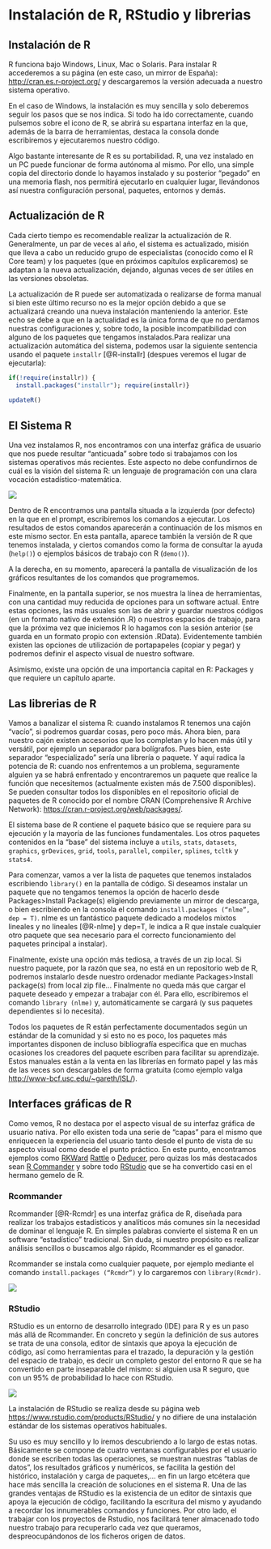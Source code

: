 # Instalación de R, RStudio y librerias {#install}

## Instalación de R
R funciona bajo Windows, Linux, Mac o Solaris. Para instalar R accederemos a su página (en este caso, un mirror de España): [http://cran.es.r-project.org/](http://cran.es.r-project.org/) y descargaremos la versión adecuada a nuestro sistema operativo.

En el caso de Windows, la instalación es muy sencilla y solo deberemos seguir los pasos que se nos indica. Si todo ha ido correctamente, cuando pulsemos sobre el icono de R, se abrirá su espartana interfaz en la que, además de la barra de herramientas, destaca la consola donde escribiremos y ejecutaremos nuestro código.

Algo bastante interesante de R es su portabilidad. R, una vez instalado en un PC puede funcionar de forma autónoma al mismo. Por ello, una simple copia del directorio donde lo hayamos instalado y su posterior "pegado" en una memoria flash, nos permitirá ejecutarlo en cualquier lugar, llevándonos así nuestra configuración personal, paquetes, entornos y demás.

## Actualización de R
Cada cierto tiempo es recomendable realizar la actualización de R. Generalmente, un par de veces al año, el sistema es actualizado, misión que lleva a cabo un reducido grupo de especialistas (conocido como el R Core team) y los paquetes (que en próximos capítulos explicaremos) se adaptan a la nueva actualización, dejando, algunas veces de ser útiles en las versiones obsoletas.

La actualización de R puede ser automatizada o realizarse de forma manual si bien este último recurso no es la mejor opción debido a que se actualizará creando una nueva instalación manteniendo la anterior. Este echo se debe a que en la actualidad es la única forma de que no perdamos nuestras configuraciones y, sobre todo, la posible incompatibilidad con alguno de los paquetes que tengamos instalados.Para realizar una actualización automática del sistema, podemos usar la siguiente sentencia usando el paquete `installr` [@R-installr] (despues veremos el lugar de ejecutarla):

```r
if(!require(installr)) {
  install.packages("installr"); require(installr)} 
 
updateR()
```


## El Sistema R
Una vez instalamos R, nos encontramos con una interfaz gráfica de usuario que nos puede resultar "anticuada" sobre todo si trabajamos con los sistemas operativos más recientes. Este aspecto no debe confundirnos de cuál es la visión del sistema R: un lenguaje de programación con una clara vocación estadístico-matemática.

![](C:/TEMP/rpub2/images/R_startup.png)

Dentro de R encontramos una pantalla situada a la izquierda (por defecto) en la que en el prompt, escribiremos los comandos a ejecutar. Los resultados de estos comandos aparecerán a continuación de los mismos en este mismo sector. En esta pantalla, aparece también la versión de R que tenemos instalada, y ciertos comandos como la forma de consultar la ayuda (`help()`) o ejemplos básicos de trabajo con R (`demo()`).

A la derecha, en su momento, aparecerá la pantalla de visualización de los gráficos resultantes de los comandos que programemos.

Finalmente, en la pantalla superior, se nos muestra la línea de herramientas, con una cantidad muy reducida de opciones para un software actual. Entre estas opciones, las más usuales son las de abrir y guardar nuestros códigos (en un formato nativo de extensión .R) o nuestros espacios de trabajo, para que la próxima vez que iniciemos R lo hagamos con la sesión anterior (se guarda en un formato propio con extensión .RData). Evidentemente también existen las opciones de utilización de portapapeles (copiar y pegar) y podremos definir el aspecto visual de nuestro software.

Asimismo, existe una opción de una importancia capital en R: Packages y que requiere un capítulo aparte.

## Las librerias de R

Vamos a banalizar el sistema R: cuando instalamos R tenemos una cajón "vacío", si podremos guardar cosas, pero poco más. Ahora bien, para nuestro cajón existen accesorios que los completan y lo hacen más útil y versátil, por ejemplo un separador para bolígrafos. Pues bien, este separador "especializado" sería una librería o paquete. Y aquí radica la potencia de R: cuando nos enfrentemos a un problema, seguramente alguien ya se habrá enfrentado y encontraremos un paquete que realice la función que necesitemos (actualmente existen más de 7.500 disponibles). Se pueden consultar todos los disponibles en el repositorio oficial de paquetes de R conocido por el nombre CRAN (Comprehensive R Archive Network): [https://cran.r-project.org/web/packages/](https://cran.r-project.org/web/packages/).

El sistema base de R contiene el paquete básico que se requiere para su ejecución y la mayoría de las funciones fundamentales. Los otros paquetes contenidos en la “base” del sistema incluye a `utils`, `stats`, `datasets`, `graphics`, `grDevices`, `grid`, `tools`, `parallel`, `compiler`, `splines`, `tcltk` y `stats4`.

Para comenzar, vamos a ver la lista de paquetes que tenemos instalados escribiendo `library()` en la pantalla de código. Si deseamos instalar un paquete que no tengamos tenemos la opción de hacerlo desde Packages>Install Package(s) eligiendo previamente un mirror de descarga, o bien escribiendo en la consola el comando `install.packages (“nlme”, dep = T)`. nlme es un fantástico paquete dedicado a modelos mixtos lineales y no lineales [@R-nlme] y dep=T, le indica a R que instale cualquier otro paquete que sea necesario para el correcto funcionamiento del paquetes principal a instalar).

Finalmente, existe una opción más tediosa, a través de un zip local. Si nuestro paquete, por la razón que sea, no está en un repositorio web de R, podremos instalarlo desde nuestro ordenador mediante Packages>Install package(s) from local zip file... Finalmente no queda más que cargar el paquete deseado y empezar a trabajar con él. Para ello, escribiremos el comando `library (nlme)` y, automáticamente se cargará (y sus paquetes dependientes si lo necesita). 

Todos los paquetes de R están perfectamente documentados según un estándar de la comunidad y si esto no es poco, los paquetes más importantes disponen de incluso bibliografía especifica que en muchas ocasiones los creadores del paquete escriben para facilitar su aprendizaje. Estos manuales están a la venta en las librerías en formato papel y las más de las veces son descargables de forma gratuita (como ejemplo valga [http://www-bcf.usc.edu/~gareth/ISL/](http://www-bcf.usc.edu/~gareth/ISL/)).

## Interfaces gráficas de R

Como vemos, R no destaca por el aspecto visual de su interfaz gráfica de usuario nativa. Por ello existen toda una serie de "capas" para el mismo que enriquecen la experiencia del usuario tanto desde el punto de vista de su aspecto visual como desde el punto práctico. En este punto, encontramos ejemplos como [RKWard](https://rkward.kde.org/) [Rattle](http://rattle.togaware.com/) o [Deducer](http://www.deducer.org/), pero quizas los más destacados sean [R Commander](http://socserv.mcmaster.ca/jfox/Misc/Rcmdr/) y sobre todo [RStudio](http://rstudio.org/) que se ha convertido casi en el hermano gemelo de R.

### Rcommander

Rcommander [@R-Rcmdr] es una interfaz gráfica de R, diseñada para realizar los trabajos estadísticos y analíticos más comunes sin la necesidad de dominar el lenguaje R. En simples palabras convierte el sistema R en un software "estadístico" tradicional. Sin duda, si nuestro propósito es realizar análisis sencillos o buscamos algo rápido, Rcommander es el ganador.

Rcommander se instala como cualquier paquete, por ejemplo mediante el comando `install.packages (“Rcmdr”)` y lo cargaremos con `library(Rcmdr)`.

![](C:/TEMP/rpub2/images/Rcmdr-screenshot.jpg)

### RStudio

RStudio es un entorno de desarrollo integrado (IDE) para R y es un paso más allá de Rcommander. En concreto y según la definición de sus autores se trata de una consola, editor de sintaxis que apoya la ejecución de código, así como herramientas para el trazado, la depuración y la gestión del espacio de trabajo, es decir un completo gestor del entorno R que se ha convertido en parte inseparable del mismo: si alguien usa R seguro, que con un 95% de probabilidad lo hace con RStudio.

![](C:/TEMP/rpub2/images/rstudio-windows.png)

La instalación de RStudio se realiza desde su página web [https://www.rstudio.com/products/RStudio/](https://www.rstudio.com/products/RStudio/) y no difiere de una instalación estándar de los sistemas operativos habituales.

Su uso es muy sencillo y lo iremos descubriendo a lo largo de estas notas. Básicamente  se compone de cuatro ventanas configurables por el usuario donde se escriben todas las operaciones, se muestran nuestras "tablas de datos", los resultados gráficos y numéricos, se facilita la gestión del histórico, instalación y carga de paquetes,... en fin un largo etcétera que hace más sencilla la creación de soluciones en el sistema R. Una de las grandes ventajas de RStudio es la existencia de un editor de sintaxis que apoya la ejecución de código, facilitando la escritura del mismo y ayudando a recordar los innumerables comandos y funciones. Por otro lado, el trabajar con los proyectos de Rstudio, nos facilitará tener almacenado todo nuestro trabajo para recuperarlo cada vez que queramos, despreocupándonos de los ficheros origen de datos.